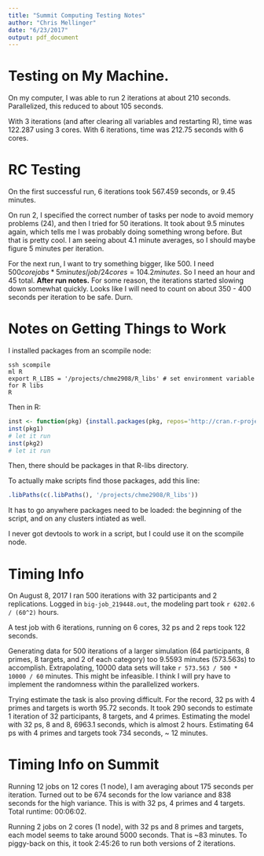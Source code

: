 ```yaml
---
title: "Summit Computing Testing Notes"
author: "Chris Mellinger"
date: "6/23/2017"
output: pdf_document
---
```


# Testing on My Machine.

On my computer, I was able to run 2 iterations at about 210 seconds. Parallelized, this reduced to about 105 seconds.

With 3 iterations (and after clearing all variables and restarting R), time was 122.287 using 3 cores. With 6 iterations, time was 212.75 seconds with 6 cores.

# RC Testing

On the first successful run, 6 iterations took 567.459 seconds, or 9.45 minutes.

On run 2, I specified the correct number of tasks per node to avoid memory problems (24), and then I tried for 50 iterations. It took about 9.5 minutes again, which tells me I was probably doing something wrong before. But that is pretty cool. I am seeing about 4.1 minute averages, so I should maybe figure 5 minutes per iteration.

For the next run, I want to try something bigger, like 500. I need $500 corejobs * 5 minutes/job / 24 cores = 104.2 minutes$. So I need an hour and 45 total. **After run notes.** For some reason, the iterations started slowing down somewhat quickly. Looks like I will need to count on about 350 - 400 seconds per iteration to be safe. Durn.



# Notes on Getting Things to Work

I installed packages from an scompile node:

```
ssh scompile
ml R
export R_LIBS = '/projects/chme2908/R_libs' # set environment variable for R libs
R
```

Then in R:

```r
inst <- function(pkg) {install.packages(pkg, repos='http://cran.r-project.org')}
inst(pkg1)
# let it run
inst(pkg2)
# let it run
```

Then, there should be packages in that R-libs directory.

To actually make scripts find those packages, add this line:
```r
.libPaths(c(.libPaths(), '/projects/chme2908/R_libs'))
```

It has to go anywhere packages need to be loaded: the beginning of the script, and on any clusters intiated as well.

I never got devtools to work in a script, but I could use it on the scompile node.

# Timing Info

On August 8, 2017 I ran 500 iterations with 32 participants and 2 replications. Logged in `big-job_219448.out`, the modeling part took `r 6202.6 / (60^2)` hours.

A test job with 6 iterations, running on 6 cores, 32 ps and 2 reps took 122 seconds.

Generating data for 500 iterations of a larger simulation (64 participants, 8 primes, 8 targets, and 2 of each category) too 9.5593 minutes (573.563s) to accomplish. Extrapolating, 10000 data sets will take `r 573.563 / 500 * 10000 / 60` minutes. This might be infeasible. I think I will pry have to implement the randomness within the parallelized workers.

Trying estimate the task is also proving difficult. For the record, 32 ps with 4 primes and targets is worth 95.72 seconds. It took 290 seconds to estimate 1 iteration of 32 participants, 8 targets, and 4 primes. Estimating the model with 32 ps, 8 and 8, 6963.1 seconds, which is almost 2 hours. Estimating 64 ps with 4 primes and targets took 734 seconds, ~ 12 minutes.

# Timing Info on Summit

Running 12 jobs on 12 cores (1 node), I am averaging about 175 seconds per iteration. Turned out to be 674 seconds for the low variance and 838 seconds for the high variance. This is with 32 ps, 4 primes and 4 targets. Total runtime: 00:06:02.

Running 2 jobs on 2 cores (1 node), with 32 ps and 8 primes and targets, each model seems to take around 5000 seconds. That is ~83 minutes. To piggy-back on this, it took 2:45:26 to run both versions of 2 iterations.